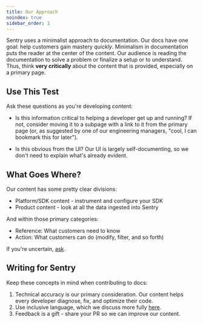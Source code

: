 ```yaml
---
title: Our Approach
noindex: true
sidebar_order: 1
---
```


Sentry uses a minimalist approach to documentation. Our docs have one goal: help customers gain mastery _quickly_. Minimalism in documentation puts the reader at the center of the content. Our audience is reading the documentation to solve a problem or finalize a setup or to understand. Thus, think **very critically** about the content that is provided, especially on a primary page.

## Use This Test

Ask these questions as you're developing content:

- Is this information critical to helping a developer get up and running? If not, consider moving it to a subpage with a link to it from the primary page (or, as suggested by one of our engineering managers, "cool, I can bookmark this for later").

- Is this obvious from the UI? Our UI is largely self-documenting, so we don't need to explain what's already evident.

## What Goes Where?

Our content has some pretty clear divisions:

- Platform/SDK content - instrument and configure your SDK
- Product content - look at all the data ingested into Sentry

And within those primary categories:

- Reference: What customers need to know
- Action: What customers can do (modify, filter, and so forth)

If you're uncertain, [ask](https://github.com/getsentry/sentry-docs/issues).

## Writing for Sentry

Keep these concepts in mind when contributing to docs:

1. Technical accuracy is our primary consideration. Our content helps every developer diagnose, fix, and optimize their code.
2. Use inclusive language, which we discuss more fully [here](https://develop.sentry.dev/getting-started/inclusive-language/).
3. Feedback is a gift - share your PR so we can improve our content.

<PageGrid />
